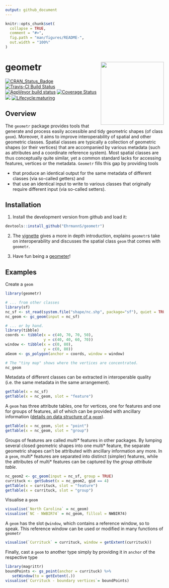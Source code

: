 ```yaml
---
output: github_document
---
```


<!-- README.md is generated from README.Rmd. Please edit that file -->

```r
knitr::opts_chunk$set(
  collapse = TRUE,
  comment = "#>",
  fig.path = "man/figures/README-",
  out.width = "100%"
)
```
# geometr <a href='https://ehrmanns.github.io/geometr/'><img src='man/img/logo.svg' align="right" height="200" /></a>

[![CRAN\_Status\_Badge](http://www.r-pkg.org/badges/version/geometr)](https://cran.r-project.org/package=geometr)
[![Travis-CI Build
Status](https://travis-ci.org/EhrmannS/geometr.svg?branch=master)](https://travis-ci.org/EhrmannS/geometr)
[![AppVeyor build status](https://ci.appveyor.com/api/projects/status/github/EhrmannS/geometr?branch=master&svg=true)](https://ci.appveyor.com/project/EhrmannS/geometr)
[![Coverage
Status](https://img.shields.io/codecov/c/github/EhrmannS/geometr/master.svg)](https://codecov.io/github/EhrmannS/geometr?branch=master)
[![](http://cranlogs.r-pkg.org/badges/grand-total/geometr)](https://cran.rstudio.com/web/packages/geometr/index.html)
[![Lifecycle:maturing](https://img.shields.io/badge/lifecycle-maturing-blue.svg)](https://www.tidyverse.org/lifecycle/#maturing)

## Overview

The `geometr` package provides tools that generate and process easily accessible and tidy geometric shapes (of class `geom`). Moreover, it aims to improve interoperability of spatial and other geometric classes. Spatial
classes are typically a collection of geometric shapes (or their vertices) that are accompanied by various metadata (such as attributes and a coordinate reference system). Most spatial classes are thus conceptually quite similar, yet a common standard lacks for accessing features, vertices or the metadata. `Geometr` fills this gap by
providing tools

  - that produce an identical output for the same metadata of different classes (via so-called getters) and
  - that use an identical input to write to various classes that originally require different input (via so-called setters).

## Installation

1)  Install the development version from github and load it:

```r
devtools::install_github("EhrmannS/geometr")
```

2)  The [vignette](https://ehrmanns.github.io/geometr/articles/geometr.html) gives a more in depth introduction, explains `geometr`s take on interoperability and discusses the spatial class `geom` that comes with `geometr`.

3)  Have fun being a [geometer](https://en.wikipedia.org/wiki/List_of_geometers)\!

## Examples

Create a `geom`

```r
library(geometr)

# ... from other classes
library(sf)
nc_sf <- st_read(system.file("shape/nc.shp", package="sf"), quiet = TRUE)
nc_geom <- gc_geom(input = nc_sf)

# ... or by hand.
library(tibble)
coords <- tibble(x = c(40, 70, 70, 50),
                 y = c(40, 40, 60, 70))
window <- tibble(x = c(0, 80),
                 y = c(0, 80))
aGeom <- gs_polygon(anchor = coords, window = window)

# The "tiny map" shows where the vertices are concentrated.
nc_geom
```

Metadata of different classes can be extracted in interoperable quality (i.e. the same metadata in the same arrangement).

```r
getTable(x = nc_sf)
getTable(x = nc_geom, slot = "feature")
```

A `geom` has three attribute tables, one for vertices, one for features and one for groups of features, all of which can be provided with ancillary information ([details on data structure of a `geom`](https://ehrmanns.github.io/geometr/articles/geometr.html#the-class-geom)).

```r
getTable(x = nc_geom, slot = "point")
getTable(x = nc_geom, slot = "group")
```

Groups of features are called *multi\** features in other packages. By lumping several closed geometric shapes into one multi\* feature, the separate geometric shapes can’t be attributed with ancillary information any more. In a `geom`, multi\* features are separated into distinct (simpler) features, while the attributes of multi\* features can be captured by the *group attribute table*.

```r
nc_geom2 <- gc_geom(input = nc_sf, group = TRUE)
currituck <- getSubset(x = nc_geom2, gid == 4)
getTable(x = currituck, slot = "feature")
getTable(x = currituck, slot = "group")
```

Visualise a `geom`

```r
visualise(`North Carolina` = nc_geom)
visualise(`NC - NWBIR74` = nc_geom, fillcol = NWBIR74)
```

A `geom` has the slot `@window`, which contains a reference window, so to speak. This reference window can be used or modified in many functions of `geometr`

```r
visualise(`Currituck` = currituck, window = getExtent(currituck))
```

Finally, cast a `geom` to another type simply by providing it in `anchor` of the respective type

```r
library(magrittr)
boundPoints <- gs_point(anchor = currituck) %>% 
   setWindow(to = getExtent(.))
visualise(`Currituck - boundary vertices`= boundPoints)
```
